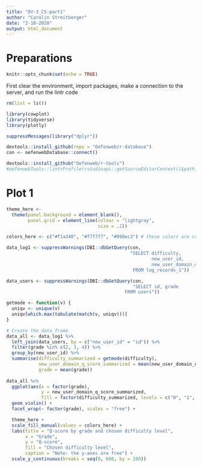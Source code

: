 ```yaml
---
title: "DV-3_CS-part1"
author: "Carolin Streitberger"
date: "2-10-2020"
output: html_document
---
```

# Preparations
```r
knitr::opts_chunk$set(echo = TRUE)
```
First clear the environment, import packages, make a connection to the server, and run the lintr code
```r
rm(list = ls())

library(cowplot)
library(tidyverse)
library(plotly)

suppressMessages(library("dplyr"))

devtools::install_github(repo = "Oefenweb/r-database")
con <- oefenwebDatabase::connect()

devtools::install_github("Oefenweb/r-tools")
#oefenwebTools::lintrProfile(rstudioapi::getSourceEditorContext()$path)
```
# Plot 1
```r
theme_here <-
  theme(panel.background = element_blank(),
        panel.grid = element_line(colour = "lightgray",
                                  size = .2))

colors_here <- c("#f1a340", "#f7f7f7", "#998ec3") # these colors are colorblind safe, print friendly, and photocopy safe

data_log1 <- suppressWarnings(DBI::dbGetQuery(con,
                                              "SELECT difficulty,
                                                      new_user_id,
                                                      new_user_domain_q_score
                                               FROM log_records_1"))

data_users <- suppressWarnings(DBI::dbGetQuery(con,
                                               "SELECT id, grade
                                            FROM users"))

getmode <- function(v) {
  uniqv <- unique(v)
  uniqv[which.max(tabulate(match(v, uniqv)))]
}

# Create the data frame
data_all <- data_log1 %>%
  left_join(data_users, by = c("new_user_id" = "id")) %>%
  filter(grade %in% c(2, 3, 4)) %>%
  group_by(new_user_id) %>%
  summarise(difficulty_summarized = getmode(difficulty),
            new_user_domain_q_score_summarized = mean(new_user_domain_q_score),
            grade = mean(grade))
  
data_all %>%
  ggplot(aes(x = factor(grade),
             y = new_user_domain_q_score_summarized,
             fill = factor(difficulty_summarized, levels = c("0", "1", "2"), labels = c("Low", "Medium", "High")))) +
  geom_violin() +
  facet_wrap(~ factor(grade), scales = "free") +

  theme_here +
  scale_fill_manual(values = colors_here) +
  labs(title = "Q-score by grade and chosen difficulty level",
       x = "Grade",
       y = "Q-score",
       fill = "Chosen difficulty level",
       caption = "Note: the y-axes are free") +
  scale_y_continuous(breaks = seq(0, 600, by = 100))
```
